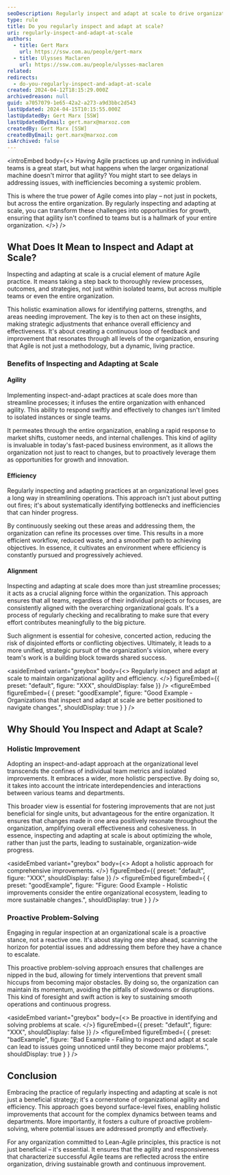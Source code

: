 ```yaml
---
seoDescription: Regularly inspect and adapt at scale to drive organizational agility, efficiency, and sustainable growth.
type: rule
title: Do you regularly inspect and adapt at scale?
uri: regularly-inspect-and-adapt-at-scale
authors:
  - title: Gert Marx
    url: https://ssw.com.au/people/gert-marx
  - title: Ulysses Maclaren
    url: https://ssw.com.au/people/ulysses-maclaren
related:
redirects:
  - do-you-regularly-inspect-and-adapt-at-scale
created: 2024-04-12T18:15:29.000Z
archivedreason: null
guid: a7057079-1e65-42a2-a273-a9d3bbc2d543
lastUpdated: 2024-04-15T10:15:55.000Z
lastUpdatedBy: Gert Marx [SSW]
lastUpdatedByEmail: gert.marx@marxoz.com
createdBy: Gert Marx [SSW]
createdByEmail: gert.marx@marxoz.com
isArchived: false
---
```


<introEmbed
  body={<>
Having Agile practices up and running in individual teams is a great start, but what happens when the larger organizational machine doesn't mirror that agility? You might start to see delays in addressing issues, with inefficiencies becoming a systemic problem.

This is where the true power of Agile comes into play – not just in pockets, but across the entire organization. By regularly inspecting and adapting at scale, you can transform these challenges into opportunities for growth, ensuring that agility isn't confined to teams but is a hallmark of your entire organization.
  </>}
/>
## What Does It Mean to Inspect and Adapt at Scale?

Inspecting and adapting at scale is a crucial element of mature Agile practice. It means taking a step back to thoroughly review processes, outcomes, and strategies, not just within isolated teams, but across multiple teams or even the entire organization.

This holistic examination allows for identifying patterns, strengths, and areas needing improvement. The key is to then act on these insights, making strategic adjustments that enhance overall efficiency and effectiveness. It's about creating a continuous loop of feedback and improvement that resonates through all levels of the organization, ensuring that Agile is not just a methodology, but a dynamic, living practice.

### Benefits of Inspecting and Adapting at Scale

#### Agility

Implementing inspect-and-adapt practices at scale does more than streamline processes; it infuses the entire organization with enhanced agility. This ability to respond swiftly and effectively to changes isn't limited to isolated instances or single teams.

It permeates through the entire organization, enabling a rapid response to market shifts, customer needs, and internal challenges. This kind of agility is invaluable in today's fast-paced business environment, as it allows the organization not just to react to changes, but to proactively leverage them as opportunities for growth and innovation.

#### Efficiency

Regularly inspecting and adapting practices at an organizational level goes a long way in streamlining operations. This approach isn't just about putting out fires; it's about systematically identifying bottlenecks and inefficiencies that can hinder progress.

By continuously seeking out these areas and addressing them, the organization can refine its processes over time. This results in a more efficient workflow, reduced waste, and a smoother path to achieving objectives. In essence, it cultivates an environment where efficiency is constantly pursued and progressively achieved.

#### Alignment

Inspecting and adapting at scale does more than just streamline processes; it acts as a crucial aligning force within the organization. This approach ensures that all teams, regardless of their individual projects or focuses, are consistently aligned with the overarching organizational goals. It's a process of regularly checking and recalibrating to make sure that every effort contributes meaningfully to the big picture.

Such alignment is essential for cohesive, concerted action, reducing the risk of disjointed efforts or conflicting objectives. Ultimately, it leads to a more unified, strategic pursuit of the organization's vision, where every team's work is a building block towards shared success.


<asideEmbed
  variant="greybox"
  body={<>
    Regularly inspect and adapt at scale to maintain organizational agility and efficiency.
  </>}
  figureEmbed={{
    preset: "default",
    figure: "XXX",
    shouldDisplay: false
  }}
/>
<figureEmbed figureEmbed={ {
  preset: "goodExample",
  figure: "Good Example - Organizations that inspect and adapt at scale are better positioned to navigate changes.",
  shouldDisplay: true
} } />


## Why Should You Inspect and Adapt at Scale?

### Holistic Improvement

Adopting an inspect-and-adapt approach at the organizational level transcends the confines of individual team metrics and isolated improvements. It embraces a wider, more holistic perspective. By doing so, it takes into account the intricate interdependencies and interactions between various teams and departments.

This broader view is essential for fostering improvements that are not just beneficial for single units, but advantageous for the entire organization. It ensures that changes made in one area positively resonate throughout the organization, amplifying overall effectiveness and cohesiveness. In essence, inspecting and adapting at scale is about optimizing the whole, rather than just the parts, leading to sustainable, organization-wide progress.


<asideEmbed
  variant="greybox"
  body={<>
    Adopt a holistic approach for comprehensive improvements.
  </>}
  figureEmbed={{
    preset: "default",
    figure: "XXX",
    shouldDisplay: false
  }}
/>
<figureEmbed figureEmbed={ {
  preset: "goodExample",
  figure: "Figure: Good Example - Holistic improvements consider the entire organizational ecosystem, leading to more sustainable changes.",
  shouldDisplay: true
} } />


### Proactive Problem-Solving

Engaging in regular inspection at an organizational scale is a proactive stance, not a reactive one. It's about staying one step ahead, scanning the horizon for potential issues and addressing them before they have a chance to escalate.

This proactive problem-solving approach ensures that challenges are nipped in the bud, allowing for timely interventions that prevent small hiccups from becoming major obstacles. By doing so, the organization can maintain its momentum, avoiding the pitfalls of slowdowns or disruptions. This kind of foresight and swift action is key to sustaining smooth operations and continuous progress.


<asideEmbed
  variant="greybox"
  body={<>
    Be proactive in identifying and solving problems at scale.
  </>}
  figureEmbed={{
    preset: "default",
    figure: "XXX",
    shouldDisplay: false
  }}
/>
<figureEmbed figureEmbed={ {
  preset: "badExample",
  figure: "Bad Example - Failing to inspect and adapt at scale can lead to issues going unnoticed until they become major problems.",
  shouldDisplay: true
} } />


## Conclusion

Embracing the practice of regularly inspecting and adapting at scale is not just a beneficial strategy; it's a cornerstone of organizational agility and efficiency. This approach goes beyond surface-level fixes, enabling holistic improvements that account for the complex dynamics between teams and departments. More importantly, it fosters a culture of proactive problem-solving, where potential issues are addressed promptly and effectively.

For any organization committed to Lean-Agile principles, this practice is not just beneficial – it's essential. It ensures that the agility and responsiveness that characterize successful Agile teams are reflected across the entire organization, driving sustainable growth and continuous improvement.
